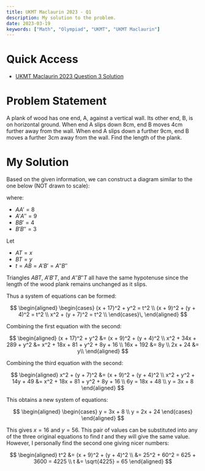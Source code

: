```yaml
---
title: UKMT Maclaurin 2023 - Q1
description: My solution to the problem.
date: 2023-03-19
keywords: ["Math", "Olympiad", "UKMT", "UKMT Maclaurin"]
---
```


# Quick Access

- [UKMT Maclaurin 2023 Question 3 Solution](https://timthedev07.vercel.app/blog/math-and-science/maclaurin-2023-q3)

# Problem Statement

A plank of wood has one end, A, against a vertical wall. Its other end, B, is on horizontal ground. When end A slips down 8cm, end B moves 4cm further away from the wall. When end A slips down a further 9cm, end B moves a further 3cm away from the wall. Find the length of the plank.

# My Solution

Based on the given information, we can construct a diagram similar to the one below (NOT drawn to scale):

<SizedImage
  alt=""
  src="https://raw.githubusercontent.com/timthedev07/my-website/dev/assets/maclaurin2023/Q1-1.png"
  width="1130"
  height="769"
/>

where:

- $AA' = 8$
- $A'A'' = 9$
- $BB' = 4$
- $B'B'' = 3$

Let

- $AT = x$
- $BT = y$
- $t = AB = A'B' = A''B''$

<SizedImage
  alt=""
  src="https://raw.githubusercontent.com/timthedev07/my-website/dev/assets/maclaurin2023/Q1-1-labeled.png"
  width="1058"
  height="810"
/>

Triangles $ABT$, $A'B'T$, and $A''B''T$ all have the same hypotenuse since the length
of the wood plank remains unchanged as it slips.

Thus a system of equations can be formed:

$$
\begin{aligned}
  \begin{cases}
    (x + 17)^2 + y^2 = t^2 \\
    (x + 9)^2 + (y + 4)^2 = t^2 \\
    x^2 + (y + 7)^2 = t^2 \\
  \end{cases}\,
\end{aligned}
$$

Combining the first equation with the second:

$$
\begin{aligned}
(x + 17)^2 + y^2 &= (x + 9)^2 + (y + 4)^2 \\
x^2 + 34x + 289 + y^2 &= x^2 + 18x + 81 + y^2 + 8y + 16 \\
16x + 192 &= 8y \\
2x + 24 &= y\\
\end{aligned}
$$

Combining the third equation with the second:

$$
\begin{aligned}
x^2 + (y + 7)^2 &= (x + 9)^2 + (y + 4)^2 \\
x^2 + y^2 + 14y + 49 &= x^2 + 18x + 81 + y^2 + 8y + 16 \\
6y = 18x + 48 \\
y = 3x + 8
\end{aligned}
$$

This obtains a new system of equations:

$$
\begin{aligned}
  \begin{cases}
    y = 3x + 8 \\
    y = 2x + 24
  \end{cases}
\end{aligned}
$$

This gives $x = 16$ and $y = 56$. This pair of values can be substituted into any of the three original equations to find $t$ and they will give the same value. However, I personally find the second one giving nicer numbers:

$$
\begin{aligned}
t^2 &= (x + 9)^2 + (y + 4)^2 \\
&= 25^2 + 60^2 = 625 + 3600 = 4225 \\
t &= \sqrt{4225} = 65
\end{aligned}
$$

